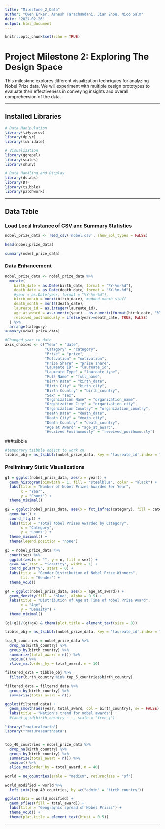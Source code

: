 ```yaml
---
title: "Milestone_2_Data"
author: "Owen Erker, Arnesh Tarachandani, Jian Zhou, Nico Salm"
date: "2025-02-26"
output: html_document
---
```


```r
knitr::opts_chunk$set(echo = TRUE)
```

# Project Milestone 2: Exploring The Design Space

This milestone explores different visualization techniques for analyzing Nobel Prize data. We will experiment with multiple design prototypes to evaluate their effectiveness in conveying insights and overall comprehension of the data.

---

## Installed Libraries

```r
# Data Manipulation
library(tidyverse)
library(dplyr)
library(lubridate)

# Visualization
library(ggrepel)
library(scales)
library(shiny)

# Data Handling and Display
library(dslabs)
library(DT)
library(tsibble)
library(patchwork)
```

---

## Data Table

### Load Local Instance of CSV and Summary Statistics

```r
nobel_prize_data <- read_csv('nobel.csv', show_col_types = FALSE)

head(nobel_prize_data)
```

```r
summary(nobel_prize_data)
```

### Data Enhancement

```r
nobel_prize_data <- nobel_prize_data %>%
  mutate(
    birth_date = as.Date(birth_date, format = "%Y-%m-%d"),
    death_date = as.Date(death_date, format = "%Y-%m-%d"),
    #year = as.Date(year, format = "%Y-%m-%d"), 
    birth_month = month(birth_date), #added month stuff
    death_month = month(death_date),
    laureate_id = as.integer(laureate_id),
    age_at_award = as.numeric(year) - as.numeric(format(birth_date, "%Y")),
    received_posthumously = ifelse(year>=death_date, TRUE, FALSE)
  ) %>% 
  arrange(category)
summary(nobel_prize_data)
```

```r

#Changed year to date 
axis_choices <- c("Year" = "date",
                  "Category" = "category",
                  "Prize" = "prize", 
                  "Motivation" = "motivation", 
                  "Prize Share" = "prize_share", 
                  "Laureate ID" = "laureate_id", 
                  "Laureate Type" = "laureate_type", 
                  "Full Name" = "full_name", 
                  "Birth Date" = "birth_date", 
                  "Birth City" = "birth_city", 
                  "Birth Country" = "birth_country", 
                  "Sex" = "sex", 
                  "Organization Name" = "organization_name", 
                  "Organization City" = "organization_city", 
                  "Organization Country" = "organization_country", 
                  "Death Date" = "death_date", 
                  "Death City" = "death_city", 
                  "Death Country" = "death_country",
                  "Age at Award" = "age_at_award",
                  "Received Posthumously" = "received_posthumously")
```


###tsibble
```r

#temporary tsibble object to work on.
tibble_obj = as_tsibble(nobel_prize_data, key = "laureate_id",index = "year")

```


### Preliminary Static Visualizations

```r
g1 = ggplot(nobel_prize_data, aes(x = year)) +
  geom_histogram(binwidth = 1, fill = "steelblue", color = "black") +
  labs(title = "Number of Nobel Prizes Awarded Per Year",
       x = "Year",
       y = "Count") +
  theme_minimal()
```

```r
g2 = ggplot(nobel_prize_data, aes(x = fct_infreq(category), fill = category)) +
  geom_bar() +
  coord_flip() +
  labs(title = "Total Nobel Prizes Awarded by Category",
       x = "Category",
       y = "Count") +
  theme_minimal() +
  theme(legend.position = "none")
```

```r
g3 = nobel_prize_data %>%
  count(sex) %>%
  ggplot(aes(x = "", y = n, fill = sex)) +
  geom_bar(stat = "identity", width = 1) +
  coord_polar("y", start = 0) +
  labs(title = "Gender Distribution of Nobel Prize Winners",
       fill = "Gender") +
  theme_void()
```

```r
g4 = ggplot(nobel_prize_data, aes(x = age_at_award)) +
  geom_density(fill = "blue", alpha = 0.5) +
  labs(title = "Distribution of Age at Time of Nobel Prize Award",
       x = "Age",
       y = "Density") +
  theme_minimal()
```

```r
(g1+g2)/(g3+g4) & theme(plot.title = element_text(size = 8))
```



```r


tibble_obj = as_tsibble(nobel_prize_data, key = "laureate_id",index = "year")

top_5_countries = nobel_prize_data %>% 
  drop_na(birth_country) %>% 
  group_by(birth_country) %>% 
  summarize(total_award = n()) %>% 
  unique() %>% 
  slice_max(order_by = total_award, n = 10)

filtered_data = tibble_obj %>% 
  filter(birth_country %in% top_5_countries$birth_country)

filtered_data = filtered_data %>% 
  group_by(birth_country) %>% 
  summarize(total_award = n())

ggplot(filtered_data) +
  geom_smooth(aes(year, total_award, col = birth_country), se = FALSE) + 
  labs(title = "Nation's trend for nobel awards")
  #facet_grid(birth_country ~ ., scale = "free_y")

```




```r
library("rnaturalearth")
library("rnaturalearthdata")


top_40_countries = nobel_prize_data %>% 
  drop_na(birth_country) %>% 
  group_by(birth_country) %>% 
  summarize(total_award = n()) %>% 
  unique() %>% 
  slice_max(order_by = total_award, n = 40)

world = ne_countries(scale = "medium", returnclass = "sf")

world_modified = world %>% 
  left_join(top_40_countries, by =c("admin" = "birth_country"))

ggplot(data = world_modified) +
  geom_sf(aes(fill = total_award)) + 
  labs(title = "Geographic spread of Nobel Prizes") +
  theme_void() + 
  theme(plot.title = element_text(hjust = 0.5))

```


---
